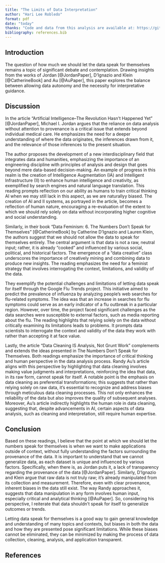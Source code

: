 ```yaml
---
title: "The Limits of Data Interpretation"
author: "Hari Lee Robledo"
format: pdf
date: "today"
thanks: "Code and data from this analysis are available at: https://github.com/hari-lr/The-Limits-of-Data-Interpretation. Thank you to Sehar Bajwa for your valuable insights and constructive feedback during the review process."
bibliography: references.bib
---
```


## Introduction

  The question of how much we should let the data speak for themselves remains a topic of significant debate and contemplation. Drawing insights from the works of Jordan [@JordanPaper], D’Ignazio and Klein [@CatherineBook] and Au [@AuPaper], this paper explores the balance between allowing data autonomy and the necessity for interpretative guidance.
  
## Discussion
In the article "Artificial Intelligence–The Revolution Hasn’t Happened Yet" [@JordanPaper], Michael I. Jordan argues that the reliance on data analysis without attention to provenance is a critical issue that extends beyond individual medical care. He emphasizes the need for a deeper understanding of where the data originates, the inferences drawn from it, and the relevance of those inferences to the present situation. 

  The author proposes the development of a new interdisciplinary field that integrates data and humanities, emphasizing the importance of an engineering discipline with principles of analysis and design that goes beyond mere data-based decision-making. An example of progress in this realm is the creation of Intelligence Augmentation (IA) and Intelligent Infrastructure (II) to enhance human intelligence and creativity, as exemplified by search engines and natural language translation. This reading prompts reflection on our ability as humans to train critical thinking AI when we may still lack in this aspect, as we are naturallyy biased. The creation of AI and II systems, as portrayed in the article, becomes a reflection of human nature, encouraging a re-evaluation of the extent to which we should rely solely on data without incorporating higher cognitive and social understanding.
  
  Similarly, in their book "Data Feminism: 6. The Numbers Don’t Speak for Themselves" [@CatherineBook] by Catherine D'Ignazio and Lauren Klein, the authors suggest that we should not allow the data to speak for themselves entirely. The central argument is that data is not a raw, neutral input; rather, it is already "cooked" and influenced by various social, political, and historical factors. The emergence of a "data creative" class underscores the importance of creatively mining and combining data to produce new insights. The reading emphasizes the need for a feminist strategy that involves interrogating the context, limitations, and validity of the data.
  
  They exemplify the potential challenges and limitations of letting data speak for itself through the Google Flu Trends project. This initiative aimed to predict the prevalence of influenza by analyzing people's web searches for flu-related symptoms. The idea was that an increase in searches for flu symptoms could serve as an early indicator of a flu outbreak in a particular region. However, over time, the project faced significant challenges as the data searches were susceptible to external factors, such as media reporting about the flu. The reading highlights that relying solely on the data without critically examining its limitations leads to problems. It prompts data scientists to interrogate the context and validity of the data they work with rather than accepting it at face value.
  
  Lastly, the article "Data Cleaning IS Analysis, Not Grunt Work" complements and extends the ideas presented in The Numbers Don’t Speak for Themselves. Both readings emphasize the importance of critical thinking and human perspective in the data analysis process. Randy Au's article aligns with this perspective by highlighting that data cleaning involves making value judgments and interpretations, reinforcing the idea that data, in its raw form, cannot speak for itself. A notable point is the emphasis on data cleaning as preferential transformations; this suggests that rather than relying solely on raw data, it's essential to recognize and address biases through meticulous data cleaning processes. This not only enhances the reliability of the data but also improves the quality of subsequent analyses. Moreover, Au's article indirectly highlights the human role in data cleaning, suggesting that, despite advancements in AI, certain aspects of data analysis, such as cleaning and interpretation, still require human expertise.
  
## Conclusion
  Based on these readings, I believe that the point at which we should let the numbers speak for themselves is when we want to make applications outside of context, without fully understanding the factors surrounding the provenance of the data. It is important to understand that we cannot generalize data, as each dataset is unique and influenced by various factors. Specifically, when there is, as Jordan puts it, a lack of transparency regarding the provenance of the data [@JordanPaper]. Similarly, D'Ignazio and Klein argue that raw data is not truly raw; it's already manipulated from its collection and measurement. Therefore, even with clear provenance, inherent biases in the data still exist. The way Randy approaches it, suggests that data manipulation in any form involves human input, especially critical and analytical thinking [@AuPaper]. So, considering his perspective, I reiterate that data shouldn't speak for itself to generalize outcomes or trends. 
  
  Letting data speak for themselves is a good way to gain general knowledge and understanding of many topics and contexts, but biases in both the data and how they are presented pose significant limitations. While these biases cannot be eliminated, they can be minimized by making the process of data collection, cleaning, analysis, and application transparent.


\newpage

## References

